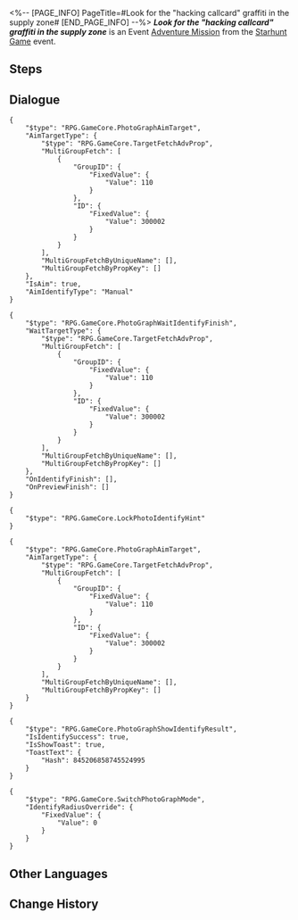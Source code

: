 <%-- [PAGE_INFO]
PageTitle=#Look for the "hacking callcard" graffiti in the supply zone#
[END_PAGE_INFO] --%>
{{Stub|Dialogue.}}
{{Mission Infobox
|id            = 8000154
|title         = 
|image         = <!--Mission Look for the "hacking callcard" graffiti in the supply zone.png-->
|type          = Adventure
|event_name    = Starhunt Game
|chapter       = 
|requirements  = [[Companion Mission]] ''[[Punklorde Mentality]]'' completed
|summary       = <!--official mission summary from Fate's Atlas-->
|characters    = Trailblazer
|startLocation = [[Herta Space Station]] - [[Supply Zone]]
|world         = Herta Space Station
|area          = Supply Zone
|prev          = 
|next          = 
|rewards       = 
}}
'''''Look for the "hacking callcard" graffiti in the supply zone''''' is an Event [[Adventure Mission]] from the [[Starhunt Game]] event.

==Steps==


<!--
==Gameplay Notes==

--><!--
==Trial Character==

-->
==Dialogue==
{{Stub Dialogue}}
<pre>{
	"$type": "RPG.GameCore.PhotoGraphAimTarget",
	"AimTargetType": {
		"$type": "RPG.GameCore.TargetFetchAdvProp",
		"MultiGroupFetch": [
			{
				"GroupID": {
					"FixedValue": {
						"Value": 110
					}
				},
				"ID": {
					"FixedValue": {
						"Value": 300002
					}
				}
			}
		],
		"MultiGroupFetchByUniqueName": [],
		"MultiGroupFetchByPropKey": []
	},
	"IsAim": true,
	"AimIdentifyType": "Manual"
}</pre>
<pre>{
	"$type": "RPG.GameCore.PhotoGraphWaitIdentifyFinish",
	"WaitTargetType": {
		"$type": "RPG.GameCore.TargetFetchAdvProp",
		"MultiGroupFetch": [
			{
				"GroupID": {
					"FixedValue": {
						"Value": 110
					}
				},
				"ID": {
					"FixedValue": {
						"Value": 300002
					}
				}
			}
		],
		"MultiGroupFetchByUniqueName": [],
		"MultiGroupFetchByPropKey": []
	},
	"OnIdentifyFinish": [],
	"OnPreviewFinish": []
}</pre>
<pre>{
	"$type": "RPG.GameCore.LockPhotoIdentifyHint"
}</pre>
<pre>{
	"$type": "RPG.GameCore.PhotoGraphAimTarget",
	"AimTargetType": {
		"$type": "RPG.GameCore.TargetFetchAdvProp",
		"MultiGroupFetch": [
			{
				"GroupID": {
					"FixedValue": {
						"Value": 110
					}
				},
				"ID": {
					"FixedValue": {
						"Value": 300002
					}
				}
			}
		],
		"MultiGroupFetchByUniqueName": [],
		"MultiGroupFetchByPropKey": []
	}
}</pre>
<pre>{
	"$type": "RPG.GameCore.PhotoGraphShowIdentifyResult",
	"IsIdentifySuccess": true,
	"IsShowToast": true,
	"ToastText": {
		"Hash": 845206858745524995
	}
}</pre>
:<!--1-second delay-->
<pre>{
	"$type": "RPG.GameCore.SwitchPhotoGraphMode",
	"IdentifyRadiusOverride": {
		"FixedValue": {
			"Value": 0
		}
	}
}</pre>
{{Dialogue End}}

==Other Languages==
{{Other Languages
|en   = Look for the "hacking callcard" graffiti in the supply zone
|zhs  = 寻找支援舱段的「骇入声明」涂鸦
|zht  = 尋找支援艙段的「駭入聲明」塗鴉
|ja   = サポート部分にある「ハッキング声明」のラクガキを見つける
|ko   = 서포트 캐빈의 「해킹 성명」 그래피티 찾기
|es   = Busca el grafiti de la marca de hackeo en la zona de suministros
|fr   = Trouver le graffiti «&nbsp;Carte de hackeur&nbsp;» dans la Zone de ravitaillement
|ru   = Найдите все граффити «Визитная карточка взлома» в Зоне поддержки
|th   = ตามหากราฟฟิตี้ "Hacking Callcard" ใน Supply Zone
|vi   = Tìm graffiti "Tuyên Bố Hack" trong Khoang Chi Viện
|de   = Finde das Graffiti „Hacker-Visitenkarte“ in der Versorgungszone.
|id   = Temukan grafiti "Hacking Callcard" di Supply Zone
|pt   = Procure pelo grafite "Orgulho Hacker" na Zona de Abastecimento
}}

==Change History==
{{Change History|1.1}}
